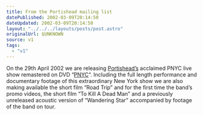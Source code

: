 ```yaml
---
title: From the Portishead mailing list
datePublished: 2002-03-09T20:14:50
dateUpdated: 2002-03-09T20:14:50
layout: "../../../layouts/posts/post.astro"
originalUrl: $UNKNOWN
source: v1
tags:
  - "v1"
---
```


On the 29th April 2002 we are releasing [Portishead&#8217;s][1] acclaimed PNYC live show remastered on DVD &#8220;[PNYC][2]&#8220;. Including the full length performance and documentary footage of this extraordinary New York show we are also making available the short film &#8220;Road Trip&#8221; and for the first time the band&#8217;s promo videos, the short film &#8220;To Kill A Dead Man&#8221; and a previously unreleased acoustic version of &#8220;Wandering Star&#8221; accompanied by footage of the band on tour.

[1]: http://www.portishead.co.uk/
[2]: http://www.portishead.co.uk/PDVD/
